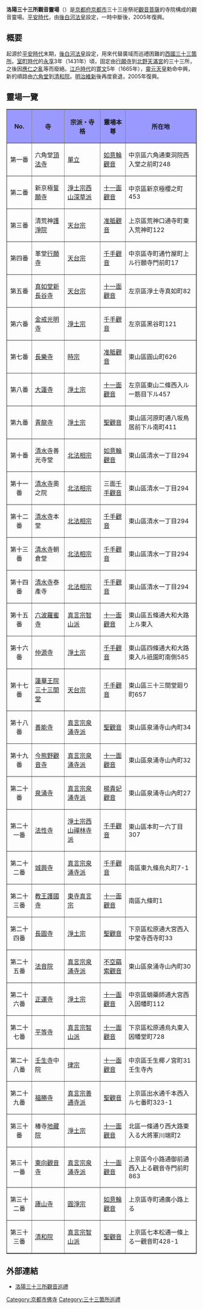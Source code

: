 {{unreferenced|time=2018-09-19T10:24:36+00:00}}

'''洛陽三十三所觀音靈場'''（{{jpn|j=洛陽三十三所観音霊場|kn=らくようさんじゅうさんしょかんのんれいじょう}}）是[[京都府|京都府]][[京都市|京都市]]三十三座祭祀[[觀音菩薩|觀音菩薩]]的寺院構成的觀音靈場。[[平安時代|平安時代]]，由[[後白河法皇|後白河法皇]]設定，一時中斷後，2005年復興。

== 概要 ==
起源於[[平安時代|平安時代]]末期，[[後白河法皇|後白河法皇]]設定，用來代替廣域而巡禮困難的[[西國三十三箇所|西國三十三箇所]]。[[室町時代|室町時代]]的[[永享|永享]]3年（1431年）頃，固定由[[行願寺|行願寺]]到[[北野天滿宮|北野天滿宮]]的三十三所，之後因[[應仁之亂|應仁之亂]]等而廢絕。[[江戶時代|江戶時代]]的[[寛文|寛文]]5年（1665年），[[靈元天皇|靈元天皇]]勅命中興，新的順路由[[六角堂|六角堂]]到[[清和院|清和院]]。[[明治維新|明治維新]]後再度衰退，2005年復興。

== 靈場一覽 ==
<TABLE border="1" cellpadding="2" cellspacing="0">
    <TR bgcolor="#9999ff">
      <TH>No.</TH>
      <TH>寺</TH>
      <TH>宗派・寺格</TH>
      <TH>靈場本尊</TH>
      <TH>所在地</TH>
    </TR>
    <TR>
      <TD align="center">第一番</TD>
      <TD>六角堂[[頂法寺|頂法寺]]</TD>
      <TD>[[單立|單立]]</TD>
      <TD>[[如意輪觀音|如意輪觀音]]</TD>
      <TD>中京區六角通東洞院西入堂之前町248</TD>    </TR>
    <TR>
      <TD align="center">第二番</TD>
      <TD>新京極[[誓願寺|誓願寺]]</TD>
      <TD>[[淨土宗西山深草派|淨土宗西山深草派]]</TD>
      <TD>[[十一面觀音|十一面觀音]]</TD>
      <TD>中京區新京極櫻之町453</TD>    </TR>
    <TR>
      <TD align="center">第三番</TD>
      <TD>清荒神[[護淨院|護淨院]]</TD>
      <TD>[[天台宗|天台宗]]</TD>
      <TD>[[准胝觀音|准胝觀音]]</TD>
      <TD>上京區荒神口通寺町東入荒神町122</TD>    </TR>
    <TR>
      <TD align="center">第四番</TD>
      <TD>革堂[[行願寺|行願寺]]</TD>
      <TD>[[天台宗|天台宗]]</TD>
      <TD>[[千手千眼觀世音菩薩|千手觀音]]</TD>
      <TD>中京區寺町通竹屋町上ル行願寺門前町17</TD>    </TR>
    <TR>
      <TD align="center">第五番</TD>
      <TD>[[真如堂|真如堂]][[新長谷寺_(京都市)|新長谷寺]]</TD>
      <TD>[[天台宗|天台宗]]</TD>
      <TD>[[十一面觀音|十一面觀音]]</TD>
      <TD>左京區淨土寺真如町82</TD>    </TR>
    <TR>
      <TD align="center">第六番</TD>
      <TD>[[金戒光明寺|金戒光明寺]]</TD>
      <TD>[[淨土宗|淨土宗]]</TD>
      <TD>[[千手千眼觀世音菩薩|千手觀音]]</TD>
      <TD>左京區黑谷町121</TD>    </TR>
    <TR>
      <TD align="center">第七番</TD>
      <TD>[[長樂寺_(京都市東山區)|長樂寺]]</TD>
      <TD>[[時宗|時宗]]</TD>
      <TD>[[准胝觀音|准胝觀音]]</TD>
      <TD>東山區圓山町626</TD>    </TR>
   <TR>
      <TD align="center">第八番</TD>
      <TD>[[大蓮寺_(京都市)|大蓮寺]]</TD>
      <TD>[[淨土宗|淨土宗]]</TD>
      <TD>[[十一面觀音|十一面觀音]]</TD>
      <TD>左京區東山二條西入ル一筋目下ル457</TD>    </TR>
   <TR>
      <TD align="center">第九番</TD>
      <TD>[[青龍寺_(京都市)|青龍寺]]</TD>
      <TD>[[淨土宗|淨土宗]]</TD>
      <TD>[[聖觀音|聖觀音]]</TD>
      <TD>東山區河原町通八坂鳥居前下ル南町411</TD>    </TR>
   <TR>
      <TD align="center">第十番</TD>
      <TD>[[清水寺|清水寺]]善光寺堂</TD>
      <TD>[[北法相宗|北法相宗]]</TD>
      <TD>[[如意輪觀音|如意輪觀音]]</TD>
      <TD>東山區清水一丁目294</TD>    </TR>
   <TR>
      <TD align="center">第十一番</TD>
      <TD>[[清水寺|清水寺]]奧之院</TD>
      <TD>[[北法相宗|北法相宗]]</TD>
      <TD>三面[[千手千眼觀世音菩薩|千手觀音]]</TD>
      <TD>東山區清水一丁目294</TD>    </TR>
   <TR>
      <TD align="center">第十二番</TD>
      <TD>[[清水寺|清水寺]]本堂</TD>
      <TD>[[北法相宗|北法相宗]]</TD>
      <TD>[[千手千眼觀世音菩薩|千手觀音]]</TD>
      <TD>東山區清水一丁目294</TD>    </TR>
   <TR>
      <TD align="center">第十三番</TD>
      <TD>[[清水寺|清水寺]]朝倉堂</TD>
      <TD>[[北法相宗|北法相宗]]</TD>
      <TD>[[千手千眼觀世音菩薩|千手觀音]]</TD>
      <TD>東山區清水一丁目294</TD>    </TR>
   <TR>
      <TD align="center">第十四番</TD>
      <TD>[[清水寺|清水寺]]泰產寺</TD>
      <TD>[[北法相宗|北法相宗]]</TD>
      <TD>[[千手千眼觀世音菩薩|千手觀音]]</TD>
      <TD>東山區清水一丁目294</TD>    </TR>
   <TR>
      <TD align="center">第十五番</TD>
      <TD>[[六波羅蜜寺|六波羅蜜寺]]</TD>
      <TD>[[真言宗智山派|真言宗智山派]]</TD>
      <TD>[[十一面觀音|十一面觀音]]</TD>
      <TD>東山區五條通大和大路上ル東入</TD>    </TR>
   <TR>
      <TD align="center">第十六番</TD>
      <TD>[[仲源寺|仲源寺]]</TD>
      <TD>[[淨土宗|淨土宗]]</TD>
      <TD>[[千手千眼觀世音菩薩|千手觀音]]</TD>
      <TD>東山區四條通大和大路東入ル祇園町南側585</TD>    </TR>
   <TR>
      <TD align="center">第十七番</TD>
      <TD>[[三十三間堂|蓮華王院三十三間堂]]</TD>
      <TD>[[天台宗|天台宗]]</TD>
      <TD>[[千手千眼觀世音菩薩|千手觀音]]</TD>
      <TD>東山區三十三間堂廻り町657</TD>    </TR>
   <TR>
      <TD align="center">第十八番</TD>
      <TD>[[善能寺_(京都市)|善能寺]]</TD>
      <TD>[[真言宗泉涌寺派|真言宗泉涌寺派]]</TD>
      <TD>[[聖觀音|聖觀音]]</TD>
      <TD>東山區泉涌寺山內町34</TD>    </TR>
   <TR>
      <TD align="center">第十九番</TD>
      <TD>[[觀音寺_(京都市東山區)|今熊野觀音寺]]</TD>
      <TD>[[真言宗泉涌寺派|真言宗泉涌寺派]]</TD>
      <TD>[[十一面觀音|十一面觀音]]</TD>
      <TD>東山區泉涌寺山內町32</TD>    </TR>
   <TR>
      <TD align="center">第二十番</TD>
      <TD>[[泉涌寺|泉涌寺]]</TD>
      <TD>[[真言宗泉涌寺派|真言宗泉涌寺派]]</TD>
      <TD>[[楊貴妃觀音|楊貴妃觀音]]</TD>
      <TD>東山區泉涌寺山內町27</TD>    </TR>
   <TR>
      <TD align="center">第二十一番</TD>
      <TD>[[法性寺|法性寺]]</TD>
      <TD>[[淨土宗西山禪林寺派|淨土宗西山禪林寺派]]</TD>
      <TD>[[千手千眼觀世音菩薩|千手觀音]]</TD>
      <TD>東山區本町一六丁目307</TD>    </TR>
   <TR>
      <TD align="center">第二十二番</TD>
      <TD>[[城興寺_(京都市)|城興寺]]</TD>
      <TD>[[真言宗泉涌寺派|真言宗泉涌寺派]]</TD>
      <TD>[[千手千眼觀世音菩薩|千手觀音]]</TD>
      <TD>南區東九條烏丸町7-1</TD>    </TR>
   <TR>
      <TD align="center">第二十三番</TD>
      <TD>[[東寺|教王護國寺]]</TD>
      <TD>[[東寺真言宗|東寺真言宗]]</TD>
      <TD>[[十一面觀音|十一面觀音]]</TD>
      <TD>南區九條町1</TD>    </TR>
   <TR>
      <TD align="center">第二十四番</TD>
      <TD>[[長圓寺|長圓寺]]</TD>
      <TD>[[淨土宗|淨土宗]]</TD>
      <TD>[[聖觀音|聖觀音]]</TD>
      <TD>下京區松原通大宮西入中堂寺西寺町33</TD>    </TR>
   <TR>
      <TD align="center">第二十五番</TD>
      <TD>[[法音院|法音院]]</TD>
      <TD>[[真言宗泉涌寺派|真言宗泉涌寺派]]</TD>
      <TD>[[不空羂索觀音|不空羂索觀音]]</TD>
      <TD>東山區泉涌寺山內町30</TD>    </TR>
   <TR>
      <TD align="center">第二十六番</TD>
      <TD>[[正運寺_(京都市)|正運寺]]</TD>
      <TD>[[淨土宗|淨土宗]]</TD>
      <TD>[[十一面觀音|十一面觀音]]</TD>
      <TD>中京區蛸藥師通大宮西入因幡町112</TD>    </TR>
   <TR>
      <TD align="center">第二十七番</TD>
      <TD>[[平等寺_(京都市下京區)|平等寺]]</TD>
      <TD>[[真言宗智山派|真言宗智山派]]</TD>
      <TD>[[十一面觀音|十一面觀音]]</TD>
      <TD>下京區松原通烏丸東入因幡堂町728</TD>    </TR>
   <TR>
      <TD align="center">第二十八番</TD>
      <TD>[[壬生寺|壬生寺]]中院</TD>
      <TD>[[律宗|律宗]]</TD>
      <TD>[[十一面觀音|十一面觀音]]</TD>
      <TD>中京區壬生椰ノ宮町31壬生寺內</TD>    </TR>
   <TR>
      <TD align="center">第二十九番</TD>
      <TD>[[福勝寺|福勝寺]]</TD>
      <TD>[[真言宗善通寺派|真言宗善通寺派]]</TD>
      <TD>[[聖觀音|聖觀音]]</TD>
      <TD>上京區出水通千本西入ル七番町323-1</TD>    </TR>
   <TR>
      <TD align="center">第三十番</TD>
      <TD>椿寺[[地藏院_(京都市北區)|地藏院]]</TD>
      <TD>[[淨土宗|淨土宗]]</TD>
      <TD>[[十一面觀音|十一面觀音]]</TD>
      <TD>北區一條通り西大路東入る大將軍川端町2</TD>    </TR>
   <TR>
      <TD align="center">第三十一番</TD>
      <TD>[[東向觀音寺|東向觀音寺]]</TD>
      <TD>[[真言宗泉涌寺派|真言宗泉涌寺派]]</TD>
      <TD>[[十一面觀音|十一面觀音]]</TD>
      <TD>上京區今小路通御前通西入上る觀音寺門前町863</TD>    </TR>
   <TR>
      <TD align="center">第三十二番</TD>
      <TD>[[廬山寺|廬山寺]]</TD>
      <TD>[[圓淨宗|圓淨宗]]</TD>
      <TD>[[如意輪觀音|如意輪觀音]]</TD>
      <TD>上京區寺町通廣小路上る</TD>    </TR>
   <TR>
      <TD align="center">第三十三番</TD>
      <TD>[[清和院|清和院]]</TD>
      <TD>[[真言宗智山派|真言宗智山派]]</TD>
      <TD>[[聖觀音|聖觀音]]</TD>
      <TD>上京區七本松通一條上る一觀音町428-1</TD>    </TR>
</TABLE>

== 外部連結 ==
* [http://www.rakuyo33.jp/ 洛陽三十三所觀音巡禮] {{Wayback|url=http://www.rakuyo33.jp/ |date=20201125212214 }}

[[Category:京都市佛寺|Category:京都市佛寺]]
[[Category:三十三箇所巡禮|Category:三十三箇所巡禮]]